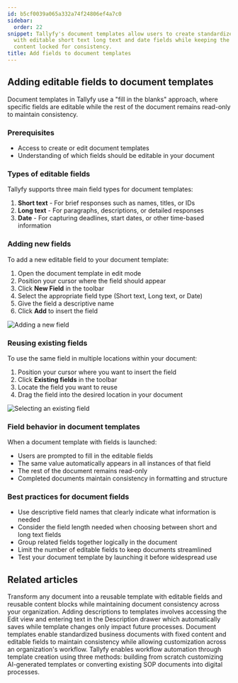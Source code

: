 ```yaml
---
id: b5cf0039a065a332a74f24806ef4a7c0
sidebar:
  order: 22
snippet: Tallyfy's document templates allow users to create standardized documents
  with editable short text long text and date fields while keeping the rest of the
  content locked for consistency.
title: Add fields to document templates
---
```


## Adding editable fields to document templates

Document templates in Tallyfy use a "fill in the blanks" approach, where specific fields are editable while the rest of the document remains read-only to maintain consistency.

### Prerequisites
- Access to create or edit document templates
- Understanding of which fields should be editable in your document

### Types of editable fields

Tallyfy supports three main field types for document templates:

1. **Short text** - For brief responses such as names, titles, or IDs
2. **Long text** - For paragraphs, descriptions, or detailed responses
3. **Date** - For capturing deadlines, start dates, or other time-based information

### Adding new fields

To add a new editable field to your document template:

1. Open the document template in edit mode
2. Position your cursor where the field should appear
3. Click **New Field** in the toolbar
4. Select the appropriate field type (Short text, Long text, or Date)
5. Give the field a descriptive name
6. Click **Add** to insert the field

![Adding a new field](https://screenshots.tallyfy.com/tallyfy%2Fpro%2Fdesktop-light-add-field-document.png)

### Reusing existing fields

To use the same field in multiple locations within your document:

1. Position your cursor where you want to insert the field
2. Click **Existing fields** in the toolbar
3. Locate the field you want to reuse
4. Drag the field into the desired location in your document

![Selecting an existing field](https://screenshots.tallyfy.com/tallyfy%2Fpro%2Fdesktop-light-select-existing-field-document.png)

### Field behavior in document templates

When a document template with fields is launched:
- Users are prompted to fill in the editable fields
- The same value automatically appears in all instances of that field
- The rest of the document remains read-only
- Completed documents maintain consistency in formatting and structure

### Best practices for document fields

- Use descriptive field names that clearly indicate what information is needed
- Consider the field length needed when choosing between short and long text fields
- Group related fields together logically in the document
- Limit the number of editable fields to keep documents streamlined
- Test your document template by launching it before widespread use


## Related articles
<CardGrid>
<LinkTitleCard header="<b>Features > Fill in the blanks</b>" href="/products/pro/tutorials/features/fill-in-the-blanks/" > Transform any document into a reusable template with editable fields and reusable content blocks while maintaining document consistency across your organization. </LinkTitleCard>
<LinkTitleCard header="<b>Edit Templates > Add a description to a template</b>" href="/products/pro/documenting/templates/edit-templates/add-description/" > Adding descriptions to templates involves accessing the Edit view and entering text in the Description drawer which automatically saves while template changes only impact future processes. </LinkTitleCard>
<LinkTitleCard header="<b>Documenting > Documents</b>" href="/products/pro/documenting/documents/" > Document templates enable standardized business documents with fixed content and editable fields to maintain consistency while allowing customization across an organization's workflow. </LinkTitleCard>
<LinkTitleCard header="<b>Templates > Create a template</b>" href="/products/pro/documenting/templates/create-template/" > Tallyfy enables workflow automation through template creation using three methods: building from scratch customizing AI-generated templates or converting existing SOP documents into digital processes. </LinkTitleCard>
</CardGrid>